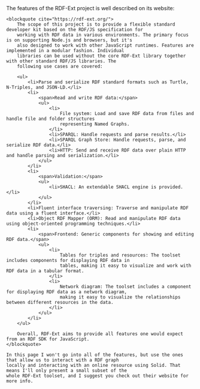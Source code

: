 
<Content>
    The features of the RDF-Ext project is well described on its website:

    <blockquote cite="https://rdf-ext.org/">
        The scope of this project is to provide a flexible standard developer kit based on the RDF/JS specification for
        working with RDF data in various environments. The primary focus is on supporting Node.js and browsers, but it's
        also designed to work with other JavaScript runtimes. Features are implemented in a modular fashion. Individual
        libraries can be used without the core RDF-Ext library together with other standard RDF/JS libraries. The
        following use cases are covered:

        <ul>
            <li>Parse and serialize RDF standard formats such as Turtle, N-Triples, and JSON-LD.</li>
            <li>
                <span>Read and write RDF data:</span>
                <ul>
                    <li>
                        File system: Load and save RDF data from files and handle file and folder structures
                        representing Named Graphs.
                    </li>
                    <li>SPARQL: Handle requests and parse results.</li>
                    <li>SPARQL Graph Store: Handle requests, parse, and serialize RDF data.</li>
                    <li>HTTP: Send and receive RDF data over plain HTTP and handle parsing and serialization.</li>
                </ul>
            </li>
            <li>
                <span>Validation:</span>
                <ul>
                    <li>SHACL: An extendable SHACL engine is provided.</li>
                </ul>
            </li>
            <li>Fluent interface traversing: Traverse and manipulate RDF data using a fluent interface.</li>
            <li>Object RDF Mapper (ORM): Read and manipulate RDF data using object-oriented programming techniques.</li>
            <li>
                <span>Frontend: Generic components for showing and editing RDF data.</span>
                <ul>
                    <li>
                        Tables for triples and resources: The toolset includes components for displaying RDF data in
                        tables, making it easy to visualize and work with RDF data in a tabular format.
                    </li>
                    <li>
                        Network diagram: The toolset includes a component for displaying RDF data as a network diagram,
                        making it easy to visualize the relationships between different resources in the data.
                    </li>
                </ul>
            </li>
        </ul>

        Overall, RDF-Ext aims to provide all features one would expect from an RDF SDK for JavaScript.
    </blockquote>

    In this page I won't go into all of the features, but use the ones that allow us to interact with a RDF graph
    locally and interacting with an online resource using Solid. That means I'll only present a small subset of the
    whole RDF-Ext toolset, and I suggest you check out their website for more info.
</Content>
